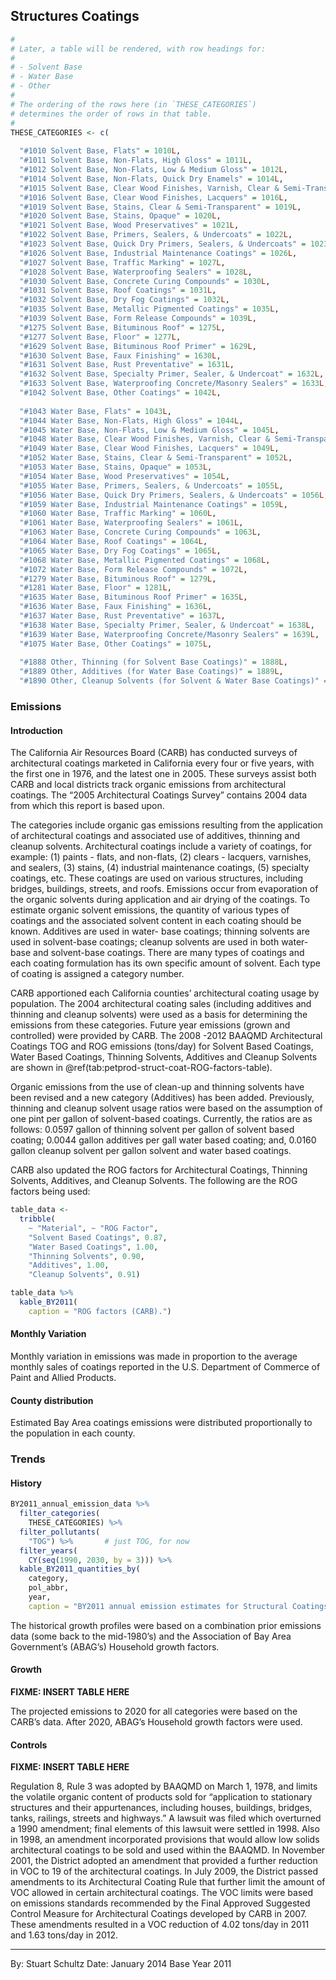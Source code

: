 ## Structures Coatings {#petprod-coat-struct}

```r
#
# Later, a table will be rendered, with row headings for:
#
# - Solvent Base
# - Water Base
# - Other
#
# The ordering of the rows here (in `THESE_CATEGORIES`)
# determines the order of rows in that table.
#
THESE_CATEGORIES <- c(
  
  "#1010 Solvent Base, Flats" = 1010L, 
  "#1011 Solvent Base, Non-Flats, High Gloss" = 1011L, 
  "#1012 Solvent Base, Non-Flats, Low & Medium Gloss" = 1012L, 
  "#1014 Solvent Base, Non-Flats, Quick Dry Enamels" = 1014L, 
  "#1015 Solvent Base, Clear Wood Finishes, Varnish, Clear & Semi-Transparent" = 1015L, 
  "#1016 Solvent Base, Clear Wood Finishes, Lacquers" = 1016L, 
  "#1019 Solvent Base, Stains, Clear & Semi-Transparent" = 1019L, 
  "#1020 Solvent Base, Stains, Opaque" = 1020L, 
  "#1021 Solvent Base, Wood Preservatives" = 1021L, 
  "#1022 Solvent Base, Primers, Sealers, & Undercoats" = 1022L, 
  "#1023 Solvent Base, Quick Dry Primers, Sealers, & Undercoats" = 1023L, 
  "#1026 Solvent Base, Industrial Maintenance Coatings" = 1026L, 
  "#1027 Solvent Base, Traffic Marking" = 1027L, 
  "#1028 Solvent Base, Waterproofing Sealers" = 1028L, 
  "#1030 Solvent Base, Concrete Curing Compounds" = 1030L, 
  "#1031 Solvent Base, Roof Coatings" = 1031L, 
  "#1032 Solvent Base, Dry Fog Coatings" = 1032L, 
  "#1035 Solvent Base, Metallic Pigmented Coatings" = 1035L, 
  "#1039 Solvent Base, Form Release Compounds" = 1039L, 
  "#1275 Solvent Base, Bituminous Roof" = 1275L, 
  "#1277 Solvent Base, Floor" = 1277L, 
  "#1629 Solvent Base, Bituminous Roof Primer" = 1629L, 
  "#1630 Solvent Base, Faux Finishing" = 1630L, 
  "#1631 Solvent Base, Rust Preventative" = 1631L, 
  "#1632 Solvent Base, Specialty Primer, Sealer, & Undercoat" = 1632L, 
  "#1633 Solvent Base, Waterproofing Concrete/Masonry Sealers" = 1633L, 
  "#1042 Solvent Base, Other Coatings" = 1042L, 
  
  "#1043 Water Base, Flats" = 1043L, 
  "#1044 Water Base, Non-Flats, High Gloss" = 1044L, 
  "#1045 Water Base, Non-Flats, Low & Medium Gloss" = 1045L, 
  "#1048 Water Base, Clear Wood Finishes, Varnish, Clear & Semi-Transparent" = 1048L, 
  "#1049 Water Base, Clear Wood Finishes, Lacquers" = 1049L, 
  "#1052 Water Base, Stains, Clear & Semi-Transparent" = 1052L, 
  "#1053 Water Base, Stains, Opaque" = 1053L, 
  "#1054 Water Base, Wood Preservatives" = 1054L, 
  "#1055 Water Base, Primers, Sealers, & Undercoats" = 1055L, 
  "#1056 Water Base, Quick Dry Primers, Sealers, & Undercoats" = 1056L, 
  "#1059 Water Base, Industrial Maintenance Coatings" = 1059L, 
  "#1060 Water Base, Traffic Marking" = 1060L, 
  "#1061 Water Base, Waterproofing Sealers" = 1061L, 
  "#1063 Water Base, Concrete Curing Compounds" = 1063L, 
  "#1064 Water Base, Roof Coatings" = 1064L, 
  "#1065 Water Base, Dry Fog Coatings" = 1065L, 
  "#1068 Water Base, Metallic Pigmented Coatings" = 1068L, 
  "#1072 Water Base, Form Release Compounds" = 1072L, 
  "#1279 Water Base, Bituminous Roof" = 1279L, 
  "#1281 Water Base, Floor" = 1281L, 
  "#1635 Water Base, Bituminous Roof Primer" = 1635L, 
  "#1636 Water Base, Faux Finishing" = 1636L, 
  "#1637 Water Base, Rust Preventative" = 1637L, 
  "#1638 Water Base, Specialty Primer, Sealer, & Undercoat" = 1638L, 
  "#1639 Water Base, Waterproofing Concrete/Masonry Sealers" = 1639L, 
  "#1075 Water Base, Other Coatings" = 1075L, 
  
  "#1888 Other, Thinning (for Solvent Base Coatings)" = 1888L, 
  "#1889 Other, Additives (for Water Base Coatings)" = 1889L, 
  "#1890 Other, Cleanup Solvents (for Solvent & Water Base Coatings)" = 1890L)
```

### Emissions

#### Introduction {-}

The California Air Resources Board (CARB) has conducted surveys of architectural coatings marketed in California every four or five years, with the first one in 1976, and the latest one in 2005. These surveys assist both CARB and local districts track organic emissions from architectural coatings. The “2005 Architectural Coatings Survey” contains 2004 data from which this report is based upon.

The categories include organic gas emissions resulting from the application of architectural coatings and associated use of additives, thinning and cleanup solvents. Architectural coatings include a variety of coatings, for example: (1) paints - flats, and non-flats, (2) clears - lacquers, varnishes, and sealers, (3) stains, (4) industrial maintenance coatings, (5) specialty coatings, etc. These coatings are used on various structures, including bridges, buildings, streets, and roofs. Emissions occur from evaporation of the organic solvents during application and air drying of the coatings. To estimate organic solvent emissions, the quantity of various types of coatings and the associated solvent content in each coating should be known. Additives are used in water- base coatings; thinning solvents are used in solvent-base coatings; cleanup solvents are used in both water-base and solvent-base coatings. There are many types of coatings and each coating formulation has its own specific amount of solvent. Each type of coating is assigned a category number.

CARB apportioned each California counties’ architectural coating usage by population. The 2004 architectural coating sales (including additives and thinning and cleanup solvents) were used as a basis for determining the emissions from these categories. Future year emissions (grown and controlled) were provided by CARB. The 2008 -2012 BAAQMD Architectural Coatings TOG and ROG emissions (tons/day) for Solvent Based Coatings, Water Based Coatings, Thinning Solvents, Additives and Cleanup Solvents are shown in \@ref(tab:petprod-struct-coat-ROG-factors-table).

Organic emissions from the use of clean-up and thinning solvents have been revised and a new category (Additives) has been added. Previously, thinning and cleanup solvent usage ratios were based on the assumption of one pint per gallon of solvent-based coatings. Currently, the ratios are as follows: 0.0597 gallon of thinning solvent per gallon of solvent based coating; 0.0044 gallon additives per gall water based coating; and, 0.0160 gallon cleanup solvent per gallon solvent and water based coatings.

CARB also updated the ROG factors for Architectural Coatings, Thinning Solvents, Additives, and Cleanup Solvents. The following are the ROG factors being used:

```r
table_data <-
  tribble(
    ~ "Material", ~ "ROG Factor",
    "Solvent Based Coatings", 0.87,
    "Water Based Coatings", 1.00,
    "Thinning Solvents", 0.90,
    "Additives", 1.00,
    "Cleanup Solvents", 0.91)

table_data %>%
  kable_BY2011(
    caption = "ROG factors (CARB).")
```

#### Monthly Variation {-}

Monthly variation in emissions was made in proportion to the average monthly sales of coatings reported in the U.S. Department of Commerce of Paint and Allied Products.

#### County distribution {-}

Estimated Bay Area coatings emissions were distributed proportionally to the population in each county.

### Trends

#### History {- #petprod-coat-struct-history}

```r
BY2011_annual_emission_data %>%
  filter_categories(
    THESE_CATEGORIES) %>%
  filter_pollutants(
    "TOG") %>%       # just TOG, for now
  filter_years(
    CY(seq(1990, 2030, by = 3))) %>%
  kable_BY2011_quantities_by(
    category,
    pol_abbr,
    year,
    caption = "BY2011 annual emission estimates for Structural Coatings.")
```

The historical growth profiles were based on a combination prior emissions data (some back to the mid-1980’s) and the Association of Bay Area Government’s (ABAG’s) Household growth factors.

#### Growth {-}

**FIXME: INSERT TABLE HERE**

The projected emissions to 2020 for all categories were based on the CARB’s data. After 2020, ABAG’s Household growth factors were used.

#### Controls {-}

**FIXME: INSERT TABLE HERE**

Regulation 8, Rule 3 was adopted by BAAQMD on March 1, 1978, and limits the volatile organic content of products sold for “application to stationary structures and their appurtenances, including houses, buildings, bridges, tanks, railings, streets and highways.” A lawsuit was filed which overturned a 1990 amendment; final elements of this lawsuit were settled in 1998. Also in 1998, an amendment incorporated provisions that would allow low solids architectural coatings to be sold and used within the BAAQMD. In November 2001, the District adopted an amendment that provided a further reduction in VOC to 19 of the architectural coatings. In July 2009, the District passed amendments to its Architectural Coating Rule that further limit the amount of VOC allowed in certain architectural coatings. The VOC limits were based on emissions standards recommended by the Final Approved Suggested Control Measure for Architectural Coatings developed by CARB in 2007. These amendments resulted in a VOC reduction of 4.02 tons/day in 2011 and 1.63 tons/day in 2012.

***

By: Stuart Schultz 
Date: January 2014
Base Year 2011

